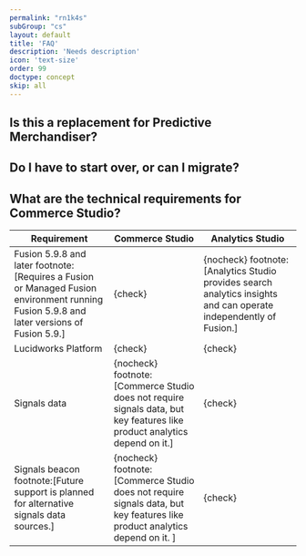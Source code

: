 ```yaml
---
permalink: "rn1k4s"
subGroup: "cs"
layout: default
title: 'FAQ'
description: 'Needs description'
icon: 'text-size'
order: 99
doctype: concept
skip: all
---
```


## Is this a replacement for Predictive Merchandiser?

## Do I have to start over, or can I migrate?

## What are the technical requirements for Commerce Studio?

| Requirement | Commerce Studio | Analytics Studio |
| --- | --- | --- |
| Fusion 5.9.8 and later footnote:[Requires a Fusion or Managed Fusion environment running Fusion 5.9.8 and later versions of Fusion 5.9.]  | {check}  | {nocheck} footnote:[Analytics Studio provides search analytics insights and can operate independently of Fusion.] |
| Lucidworks Platform | {check}  | {check} |
| Signals data | {nocheck} footnote:[Commerce Studio does not require signals data, but key features like product analytics depend on it.] | {check} |
| Signals beacon footnote:[Future support is planned for alternative signals data sources.]  | {nocheck} footnote:[Commerce Studio does not require signals data, but key features like product analytics depend on it. ] | {check} |
